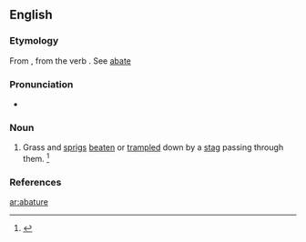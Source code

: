 ==English==
{{rft}}

===Etymology===
From {{etyl|fro|en}} {{m|fro|abateure}}, from the verb {{term|abatre||to knock down, to destroy|lang=fro}}. See [[abate]]

===Pronunciation===
* {{a|GenAm}} {{IPA|/ˈæb.ə.tjʊɹ/|lang=en}}

===Noun===
{{en-noun}}

# {{context|usually|in the plural|lang=en}} Grass and [[sprigs]] [[beaten]] or [[trampled]] down by a [[stag]] passing through them. {{defdate|Late 16<sup>th</sup> century.}}<ref>{{R:SOED5|page=2}}</ref>

===References===
<references/>

[[ar:abature]]